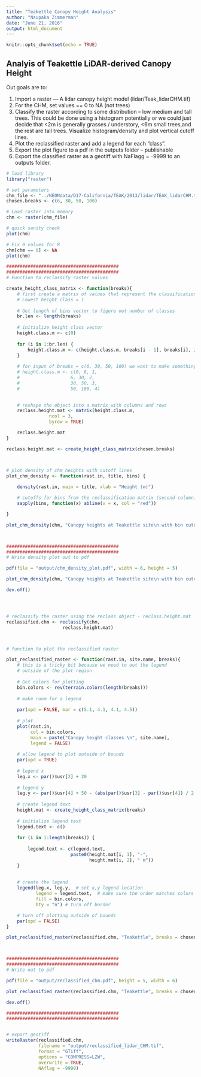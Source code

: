 ```yaml
---
title: "Teakettle Canopy Height Analysis"
author: "Naupaka Zimmerman"
date: "June 21, 2016"
output: html_document
---
```


```r
knitr::opts_chunk$set(echo = TRUE)
```

## Analyis of Teakettle LiDAR-derived Canopy Height

Out goals are to:

1. Import a raster — A lidar canopy height model (lidar/Teak_lidarCHM.tif)
1. For the CHM, set values == 0 to NA (not trees)
1. Classify the raster according to some distribution – low medium and tall trees. This could be done using a histogram potentially or we could just decide that <2m is generally grasses / understory, <6m small trees,and the rest are tall trees. Visualize histogram/density and plot vertical cutoff lines.
1. Plot the reclassified raster and add a legend for each “class”. 
1. Export the plot figure to a pdf in the outputs folder – publishable
1. Export the classified raster as a geotiff with NaFlagg = -9999 to an outputs folder.


```r
# load library
library("raster")

# set parameters
chm_file <- "../NEONdata/D17-California/TEAK/2013/lidar/TEAK_lidarCHM.tif"
chosen.breaks <- c(6, 30, 50, 100)

# Load raster into memory
chm <- raster(chm_file)

# quick sanity check
plot(chm)

# Fix 0 values for R
chm[chm == 0] <- NA
plot(chm)

##########################################
##########################################
# Function to reclassify raster values

create_height_class_matrix <- function(breaks){
	# first create a matrix of values that represent the classification ranges
	# Lowest height class = 1
	
	# Get length of bins vector to figure out number of classes
	br.len <- length(breaks)
	
	# initialize height class vector
	height.class.m <- c(0)
	
	for (i in 1:br.len) {
		height.class.m <- c(height.class.m, breaks[i - 1], breaks[i], i)
	}
	
	# for input of breaks = c(6, 30, 50, 100) we want to make something like this:
	# height.class.m <- c(0, 6, 1, 
	# 					6, 30, 2, 
	# 					30, 50, 3, 
	# 					50, 100, 4)

	
	# reshape the object into a matrix with columns and rows
	reclass.height.mat <- matrix(height.class.m, 
                ncol = 3, 
                byrow = TRUE)

	reclass.height.mat
}

reclass.height.mat <- create_height_class_matrix(chosen.breaks)



# plot density of chm heights with cutoff lines
plot_chm_density <- function(rast.in, title, bins) {
	
	density(rast.in, main = title, xlab = "Height (m)")

	# cutoffs for bins from the reclassification matrix (second column)
	sapply(bins, function(x) abline(v = x, col = "red"))

}

plot_chm_density(chm, "Canopy heights at Teakettle site\n with bin cutoffs in red", chosen.breaks)



##########################################
##########################################
# Write density plot out to pdf

pdf(file = "output/chm_density_plot.pdf", width = 6, height = 5)

plot_chm_density(chm, "Canopy heights at Teakettle site\n with bin cutoffs in red", chosen.breaks)

dev.off()




# reclassify the raster using the reclass object - reclass.height.mat
reclassified.chm <- reclassify(chm, 
                     reclass.height.mat)



# function to plot the reclassified raster

plot_reclassified_raster <- function(rast.in, site.name, breaks){
	# this is a tricky bit because we need to out the legend
	# outside of the plot region
	
	# Get colors for plotting
	bin.colors <- rev(terrain.colors(length(breaks)))
	
	# make room for a legend
	 
	par(xpd = FALSE, mar = c(5.1, 4.1, 4.1, 4.5))
	
	# plot
	plot(rast.in,
	     col = bin.colors,
	     main = paste("Canopy height classes \n", site.name),
	     legend = FALSE)
	
	# allow legend to plot outside of bounds
	par(xpd = TRUE)
	
	# legend x
	leg.x <- par()$usr[2] + 20
	
	# legend y
	leg.y <- par()$usr[4] + 50 - (abs(par()$usr[3] - par()$usr[4]) / 2) 
	
	# create legend text
	height.mat <- create_height_class_matrix(breaks)
	
	# initialize legend text
	legend.text <- c()
	
	for (i in 1:length(breaks)) {
		
		legend.text <- c(legend.text, 
						paste0(height.mat[i, 1], "-", 
							   height.mat[i, 2], " m"))
	}
	
	
	# create the legend
	legend(leg.x, leg.y,  # set x,y legend location
	       legend = legend.text,  # make sure the order matches colors
	       fill = bin.colors,
	       bty = "n") # turn off border

	# turn off plotting outside of bounds
	par(xpd = FALSE)
}

plot_reclassified_raster(reclassified.chm, "Teakettle", breaks = chosen.breaks)



##########################################
##########################################
# Write out to pdf

pdf(file = "output/reclassified_chm.pdf", height = 5, width = 6)

plot_reclassified_raster(reclassified.chm, "Teakettle", breaks = chosen.breaks)

dev.off()

##########################################
##########################################


# export geotiff
writeRaster(reclassified.chm,
            filename = "output/reclassified_lidar_CHM.tif",
            format = "GTiff",
            options = "COMPRESS=LZW",
            overwrite = TRUE,
            NAflag = -9999)


```
